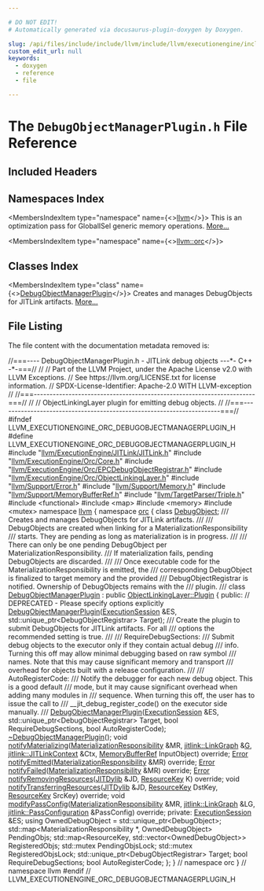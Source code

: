 ```yaml
---

# DO NOT EDIT!
# Automatically generated via docusaurus-plugin-doxygen by Doxygen.

slug: /api/files/include/include/llvm/include/llvm/executionengine/include/llvm/executionengine/orc/debugobjectmanagerplugin-h
custom_edit_url: null
keywords:
  - doxygen
  - reference
  - file

---
```





# The `DebugObjectManagerPlugin.h` File Reference

<DoxygenPage pluginConfig={pluginConfig}>



## Included Headers

<IncludesList>
<IncludesListItem
  filePath="llvm/ExecutionEngine/JITLink/JITLink.h"
  permalink="/docs/api/files/include/include/llvm/include/llvm/executionengine/include/llvm/executionengine/jitlink/jitlink-h"
  isLocal="true" />
<IncludesListItem
  filePath="llvm/ExecutionEngine/Orc/Core.h"
  permalink="/docs/api/files/include/include/llvm/include/llvm/executionengine/include/llvm/executionengine/orc/core-h"
  isLocal="true" />
<IncludesListItem
  filePath="llvm/ExecutionEngine/Orc/EPCDebugObjectRegistrar.h"
  permalink="/docs/api/files/include/include/llvm/include/llvm/executionengine/include/llvm/executionengine/orc/epcdebugobjectregistrar-h"
  isLocal="true" />
<IncludesListItem
  filePath="llvm/ExecutionEngine/Orc/ObjectLinkingLayer.h"
  permalink="/docs/api/files/include/include/llvm/include/llvm/executionengine/include/llvm/executionengine/orc/objectlinkinglayer-h"
  isLocal="true" />
<IncludesListItem
  filePath="llvm/Support/Error.h"
  permalink="/docs/api/files/include/include/llvm/include/llvm/support/error-h"
  isLocal="true" />
<IncludesListItem
  filePath="llvm/Support/Memory.h"
  permalink="/docs/api/files/include/include/llvm/include/llvm/support/memory-h"
  isLocal="true" />
<IncludesListItem
  filePath="llvm/Support/MemoryBufferRef.h"
  permalink="/docs/api/files/include/include/llvm/include/llvm/support/memorybufferref-h"
  isLocal="true" />
<IncludesListItem
  filePath="llvm/TargetParser/Triple.h"
  permalink="/docs/api/files/include/include/llvm/include/llvm/targetparser/triple-h"
  isLocal="true" />
<IncludesListItem
  filePath="functional"
  permalink=""
  isLocal="false" />
<IncludesListItem
  filePath="map"
  permalink=""
  isLocal="false" />
<IncludesListItem
  filePath="memory"
  permalink=""
  isLocal="false" />
<IncludesListItem
  filePath="mutex"
  permalink=""
  isLocal="false" />
</IncludesList>

## Namespaces Index

<MembersIndex>

<MembersIndexItem
  type="namespace"
  name={<><a href="/docs/api/namespaces/llvm">llvm</a></>}>
This is an optimization pass for GlobalISel generic memory operations. <a href="/docs/api/namespaces/llvm/#details">More...</a>
</MembersIndexItem>

<MembersIndexItem
  type="namespace"
  name={<><a href="/docs/api/namespaces/llvm/orc">llvm::orc</a></>}>
</MembersIndexItem>

</MembersIndex>

## Classes Index

<MembersIndex>

<MembersIndexItem
  type="class"
  name={<><a href="/docs/api/classes/llvm/orc/debugobjectmanagerplugin">DebugObjectManagerPlugin</a></>}>
Creates and manages DebugObjects for JITLink artifacts. <a href="/docs/api/classes/llvm/orc/debugobjectmanagerplugin/#details">More...</a>
</MembersIndexItem>

</MembersIndex>


## File Listing

The file content with the documentation metadata removed is:

<ProgramListing>

<Link id="l00001" /><CodeLine lineNumber="1"><Highlight kind="comment">//===---- DebugObjectManagerPlugin.h - JITLink debug objects ---&#42;- C++ -&#42;-===//</Highlight><Highlight kind="normal"></Highlight></CodeLine>
<Link id="l00002" /><CodeLine lineNumber="2"><Highlight kind="normal"></Highlight><Highlight kind="comment">//</Highlight><Highlight kind="normal"></Highlight></CodeLine>
<Link id="l00003" /><CodeLine lineNumber="3"><Highlight kind="normal"></Highlight><Highlight kind="comment">// Part of the LLVM Project, under the Apache License v2.0 with LLVM Exceptions.</Highlight><Highlight kind="normal"></Highlight></CodeLine>
<Link id="l00004" /><CodeLine lineNumber="4"><Highlight kind="normal"></Highlight><Highlight kind="comment">// See https://llvm.org/LICENSE.txt for license information.</Highlight><Highlight kind="normal"></Highlight></CodeLine>
<Link id="l00005" /><CodeLine lineNumber="5"><Highlight kind="normal"></Highlight><Highlight kind="comment">// SPDX-License-Identifier: Apache-2.0 WITH LLVM-exception</Highlight><Highlight kind="normal"></Highlight></CodeLine>
<Link id="l00006" /><CodeLine lineNumber="6"><Highlight kind="normal"></Highlight><Highlight kind="comment">//</Highlight><Highlight kind="normal"></Highlight></CodeLine>
<Link id="l00007" /><CodeLine lineNumber="7"><Highlight kind="normal"></Highlight><Highlight kind="comment">//===----------------------------------------------------------------------===//</Highlight><Highlight kind="normal"></Highlight></CodeLine>
<Link id="l00008" /><CodeLine lineNumber="8"><Highlight kind="normal"></Highlight><Highlight kind="comment">//</Highlight><Highlight kind="normal"></Highlight></CodeLine>
<Link id="l00009" /><CodeLine lineNumber="9"><Highlight kind="normal"></Highlight><Highlight kind="comment">// ObjectLinkingLayer plugin for emitting debug objects.</Highlight><Highlight kind="normal"></Highlight></CodeLine>
<Link id="l00010" /><CodeLine lineNumber="10"><Highlight kind="normal"></Highlight><Highlight kind="comment">//</Highlight><Highlight kind="normal"></Highlight></CodeLine>
<Link id="l00011" /><CodeLine lineNumber="11"><Highlight kind="normal"></Highlight><Highlight kind="comment">//===----------------------------------------------------------------------===//</Highlight><Highlight kind="normal"></Highlight></CodeLine>
<Link id="l00012" /><CodeLine lineNumber="12"><Highlight kind="normal"></Highlight></CodeLine>
<Link id="l00013" /><CodeLine lineNumber="13"><Highlight kind="normal"></Highlight><Highlight kind="preprocessor">#ifndef LLVM&#95;EXECUTIONENGINE&#95;ORC&#95;DEBUGOBJECTMANAGERPLUGIN&#95;H</Highlight><Highlight kind="normal"></Highlight></CodeLine>
<Link id="l00014" /><CodeLine lineNumber="14"><Highlight kind="normal"></Highlight><Highlight kind="preprocessor">#define LLVM&#95;EXECUTIONENGINE&#95;ORC&#95;DEBUGOBJECTMANAGERPLUGIN&#95;H</Highlight><Highlight kind="normal"></Highlight></CodeLine>
<Link id="l00015" /><CodeLine lineNumber="15"><Highlight kind="normal"></Highlight></CodeLine>
<Link id="l00016" /><CodeLine lineNumber="16"><Highlight kind="normal"></Highlight><Highlight kind="preprocessor">#include &quot;<a href="/docs/api/files/include/include/llvm/include/llvm/executionengine/include/llvm/executionengine/jitlink/jitlink-h">llvm/ExecutionEngine/JITLink/JITLink.h</a>&quot;</Highlight><Highlight kind="normal"></Highlight></CodeLine>
<Link id="l00017" /><CodeLine lineNumber="17"><Highlight kind="normal"></Highlight><Highlight kind="preprocessor">#include &quot;<a href="/docs/api/files/include/include/llvm/include/llvm/executionengine/include/llvm/executionengine/orc/core-h">llvm/ExecutionEngine/Orc/Core.h</a>&quot;</Highlight><Highlight kind="normal"></Highlight></CodeLine>
<Link id="l00018" /><CodeLine lineNumber="18"><Highlight kind="normal"></Highlight><Highlight kind="preprocessor">#include &quot;<a href="/docs/api/files/include/include/llvm/include/llvm/executionengine/include/llvm/executionengine/orc/epcdebugobjectregistrar-h">llvm/ExecutionEngine/Orc/EPCDebugObjectRegistrar.h</a>&quot;</Highlight><Highlight kind="normal"></Highlight></CodeLine>
<Link id="l00019" /><CodeLine lineNumber="19"><Highlight kind="normal"></Highlight><Highlight kind="preprocessor">#include &quot;<a href="/docs/api/files/include/include/llvm/include/llvm/executionengine/include/llvm/executionengine/orc/objectlinkinglayer-h">llvm/ExecutionEngine/Orc/ObjectLinkingLayer.h</a>&quot;</Highlight><Highlight kind="normal"></Highlight></CodeLine>
<Link id="l00020" /><CodeLine lineNumber="20"><Highlight kind="normal"></Highlight><Highlight kind="preprocessor">#include &quot;<a href="/docs/api/files/include/include/llvm/include/llvm/support/error-h">llvm/Support/Error.h</a>&quot;</Highlight><Highlight kind="normal"></Highlight></CodeLine>
<Link id="l00021" /><CodeLine lineNumber="21"><Highlight kind="normal"></Highlight><Highlight kind="preprocessor">#include &quot;<a href="/docs/api/files/include/include/llvm/include/llvm/support/memory-h">llvm/Support/Memory.h</a>&quot;</Highlight><Highlight kind="normal"></Highlight></CodeLine>
<Link id="l00022" /><CodeLine lineNumber="22"><Highlight kind="normal"></Highlight><Highlight kind="preprocessor">#include &quot;<a href="/docs/api/files/include/include/llvm/include/llvm/support/memorybufferref-h">llvm/Support/MemoryBufferRef.h</a>&quot;</Highlight><Highlight kind="normal"></Highlight></CodeLine>
<Link id="l00023" /><CodeLine lineNumber="23"><Highlight kind="normal"></Highlight><Highlight kind="preprocessor">#include &quot;<a href="/docs/api/files/include/include/llvm/include/llvm/targetparser/triple-h">llvm/TargetParser/Triple.h</a>&quot;</Highlight><Highlight kind="normal"></Highlight></CodeLine>
<Link id="l00024" /><CodeLine lineNumber="24"><Highlight kind="normal"></Highlight></CodeLine>
<Link id="l00025" /><CodeLine lineNumber="25"><Highlight kind="normal"></Highlight><Highlight kind="preprocessor">#include &lt;functional&gt;</Highlight><Highlight kind="normal"></Highlight></CodeLine>
<Link id="l00026" /><CodeLine lineNumber="26"><Highlight kind="normal"></Highlight><Highlight kind="preprocessor">#include &lt;map&gt;</Highlight><Highlight kind="normal"></Highlight></CodeLine>
<Link id="l00027" /><CodeLine lineNumber="27"><Highlight kind="normal"></Highlight><Highlight kind="preprocessor">#include &lt;memory&gt;</Highlight><Highlight kind="normal"></Highlight></CodeLine>
<Link id="l00028" /><CodeLine lineNumber="28"><Highlight kind="normal"></Highlight><Highlight kind="preprocessor">#include &lt;mutex&gt;</Highlight><Highlight kind="normal"></Highlight></CodeLine>
<Link id="l00029" /><CodeLine lineNumber="29"><Highlight kind="normal"></Highlight></CodeLine>
<Link id="l00030" /><CodeLine lineNumber="30"><Highlight kind="normal"></Highlight><Highlight kind="keyword">namespace </Highlight><Highlight kind="normal"><a href="/docs/api/namespaces/llvm">llvm</a> &#123;</Highlight></CodeLine>
<Link id="l00031" /><CodeLine lineNumber="31"><Highlight kind="normal"></Highlight><Highlight kind="keyword">namespace </Highlight><Highlight kind="normal"><a href="/docs/api/namespaces/llvm/orc">orc</a> &#123;</Highlight></CodeLine>
<Link id="l00032" /><CodeLine lineNumber="32"><Highlight kind="normal"></Highlight></CodeLine>
<Link id="l00033" /><CodeLine lineNumber="33"><Highlight kind="normal"></Highlight><Highlight kind="keyword">class </Highlight><Highlight kind="normal"><a href="/docs/api/classes/llvm/orc/debugobject">DebugObject</a>;</Highlight></CodeLine>
<Link id="l00034" /><CodeLine lineNumber="34"><Highlight kind="normal"></Highlight><Highlight kind="comment"></Highlight></CodeLine>
<Link id="l00035" /><CodeLine lineNumber="35"><Highlight kind="comment">/// Creates and manages DebugObjects for JITLink artifacts.</Highlight></CodeLine>
<Link id="l00036" /><CodeLine lineNumber="36"><Highlight kind="comment">///</Highlight></CodeLine>
<Link id="l00037" /><CodeLine lineNumber="37"><Highlight kind="comment">/// DebugObjects are created when linking for a MaterializationResponsibility</Highlight></CodeLine>
<Link id="l00038" /><CodeLine lineNumber="38"><Highlight kind="comment">/// starts. They are pending as long as materialization is in progress.</Highlight></CodeLine>
<Link id="l00039" /><CodeLine lineNumber="39"><Highlight kind="comment">///</Highlight></CodeLine>
<Link id="l00040" /><CodeLine lineNumber="40"><Highlight kind="comment">/// There can only be one pending DebugObject per MaterializationResponsibility.</Highlight></CodeLine>
<Link id="l00041" /><CodeLine lineNumber="41"><Highlight kind="comment">/// If materialization fails, pending DebugObjects are discarded.</Highlight></CodeLine>
<Link id="l00042" /><CodeLine lineNumber="42"><Highlight kind="comment">///</Highlight></CodeLine>
<Link id="l00043" /><CodeLine lineNumber="43"><Highlight kind="comment">/// Once executable code for the MaterializationResponsibility is emitted, the</Highlight></CodeLine>
<Link id="l00044" /><CodeLine lineNumber="44"><Highlight kind="comment">/// corresponding DebugObject is finalized to target memory and the provided</Highlight></CodeLine>
<Link id="l00045" /><CodeLine lineNumber="45"><Highlight kind="comment">/// DebugObjectRegistrar is notified. Ownership of DebugObjects remains with the</Highlight></CodeLine>
<Link id="l00046" /><CodeLine lineNumber="46"><Highlight kind="comment">/// plugin.</Highlight></CodeLine>
<Link id="l00047" /><CodeLine lineNumber="47"><Highlight kind="comment">///</Highlight><Highlight kind="normal"></Highlight></CodeLine>
<Link id="l00048" /><CodeLine lineNumber="48" lineLink="/docs/api/classes/llvm/orc/debugobjectmanagerplugin"><Highlight kind="normal"></Highlight><Highlight kind="keyword">class </Highlight><Highlight kind="normal"><a href="/docs/api/classes/llvm/orc/debugobjectmanagerplugin/#ac6859199292075b7a74f94aef8bd0a1c">DebugObjectManagerPlugin</a> : </Highlight><Highlight kind="keyword">public</Highlight><Highlight kind="normal"> <a href="/docs/api/classes/llvm/orc/linkgraphlinkinglayer/plugin">ObjectLinkingLayer::Plugin</a> &#123;</Highlight></CodeLine>
<Link id="l00049" /><CodeLine lineNumber="49"><Highlight kind="normal"></Highlight><Highlight kind="keyword">public</Highlight><Highlight kind="normal">:</Highlight></CodeLine>
<Link id="l00050" /><CodeLine lineNumber="50"><Highlight kind="normal">  </Highlight><Highlight kind="comment">// DEPRECATED - Please specify options explicitly</Highlight><Highlight kind="normal"></Highlight></CodeLine>
<Link id="l00051" /><CodeLine lineNumber="51"><Highlight kind="normal">  <a href="/docs/api/classes/llvm/orc/debugobjectmanagerplugin/#ac6859199292075b7a74f94aef8bd0a1c">DebugObjectManagerPlugin</a>(<a href="/docs/api/classes/llvm/orc/executionsession">ExecutionSession</a> &amp;ES,</Highlight></CodeLine>
<Link id="l00052" /><CodeLine lineNumber="52"><Highlight kind="normal">                           std::unique&#95;ptr&lt;DebugObjectRegistrar&gt; Target);</Highlight></CodeLine>
<Link id="l00053" /><CodeLine lineNumber="53"><Highlight kind="normal"></Highlight><Highlight kind="comment"></Highlight></CodeLine>
<Link id="l00054" /><CodeLine lineNumber="54"><Highlight kind="comment">  /// Create the plugin to submit DebugObjects for JITLink artifacts. For all</Highlight></CodeLine>
<Link id="l00055" /><CodeLine lineNumber="55"><Highlight kind="comment">  /// options the recommended setting is true.</Highlight></CodeLine>
<Link id="l00056" /><CodeLine lineNumber="56"><Highlight kind="comment">  ///</Highlight></CodeLine>
<Link id="l00057" /><CodeLine lineNumber="57"><Highlight kind="comment">  /// RequireDebugSections:</Highlight></CodeLine>
<Link id="l00058" /><CodeLine lineNumber="58"><Highlight kind="comment">  ///   Submit debug objects to the executor only if they contain actual debug</Highlight></CodeLine>
<Link id="l00059" /><CodeLine lineNumber="59"><Highlight kind="comment">  ///   info. Turning this off may allow minimal debugging based on raw symbol</Highlight></CodeLine>
<Link id="l00060" /><CodeLine lineNumber="60"><Highlight kind="comment">  ///   names. Note that this may cause significant memory and transport</Highlight></CodeLine>
<Link id="l00061" /><CodeLine lineNumber="61"><Highlight kind="comment">  ///   overhead for objects built with a release configuration.</Highlight></CodeLine>
<Link id="l00062" /><CodeLine lineNumber="62"><Highlight kind="comment">  ///</Highlight></CodeLine>
<Link id="l00063" /><CodeLine lineNumber="63"><Highlight kind="comment">  /// AutoRegisterCode:</Highlight></CodeLine>
<Link id="l00064" /><CodeLine lineNumber="64"><Highlight kind="comment">  ///   Notify the debugger for each new debug object. This is a good default</Highlight></CodeLine>
<Link id="l00065" /><CodeLine lineNumber="65"><Highlight kind="comment">  ///   mode, but it may cause significant overhead when adding many modules in</Highlight></CodeLine>
<Link id="l00066" /><CodeLine lineNumber="66"><Highlight kind="comment">  ///   sequence. When turning this off, the user has to issue the call to</Highlight></CodeLine>
<Link id="l00067" /><CodeLine lineNumber="67"><Highlight kind="comment">  ///   &#95;&#95;jit&#95;debug&#95;register&#95;code() on the executor side manually.</Highlight></CodeLine>
<Link id="l00068" /><CodeLine lineNumber="68"><Highlight kind="comment">  ///</Highlight><Highlight kind="normal"></Highlight></CodeLine>
<Link id="l00069" /><CodeLine lineNumber="69"><Highlight kind="normal">  <a href="/docs/api/classes/llvm/orc/debugobjectmanagerplugin/#ac6859199292075b7a74f94aef8bd0a1c">DebugObjectManagerPlugin</a>(<a href="/docs/api/classes/llvm/orc/executionsession">ExecutionSession</a> &amp;ES,</Highlight></CodeLine>
<Link id="l00070" /><CodeLine lineNumber="70"><Highlight kind="normal">                           std::unique&#95;ptr&lt;DebugObjectRegistrar&gt; Target,</Highlight></CodeLine>
<Link id="l00071" /><CodeLine lineNumber="71"><Highlight kind="normal">                           </Highlight><Highlight kind="keywordtype">bool</Highlight><Highlight kind="normal"> RequireDebugSections, </Highlight><Highlight kind="keywordtype">bool</Highlight><Highlight kind="normal"> AutoRegisterCode);</Highlight></CodeLine>
<Link id="l00072" /><CodeLine lineNumber="72" lineLink="/docs/api/classes/llvm/orc/debugobjectmanagerplugin/#a7d08d65e4a9851911bda6f48091b7042"><Highlight kind="normal">  <a href="/docs/api/classes/llvm/orc/debugobjectmanagerplugin/#a7d08d65e4a9851911bda6f48091b7042">~DebugObjectManagerPlugin</a>();</Highlight></CodeLine>
<Link id="l00073" /><CodeLine lineNumber="73"><Highlight kind="normal"></Highlight></CodeLine>
<Link id="l00074" /><CodeLine lineNumber="74"><Highlight kind="normal">  </Highlight><Highlight kind="keywordtype">void</Highlight><Highlight kind="normal"> <a href="/docs/api/classes/llvm/orc/debugobjectmanagerplugin/#a8a3d04daa67fdb97d7c6adb095fd9b85">notifyMaterializing</a>(<a href="/docs/api/classes/llvm/orc/materializationresponsibility">MaterializationResponsibility</a> &amp;MR,</Highlight></CodeLine>
<Link id="l00075" /><CodeLine lineNumber="75"><Highlight kind="normal">                           <a href="/docs/api/classes/llvm/jitlink/linkgraph">jitlink::LinkGraph</a> &amp;<a href="/docs/api/files/lib/lib/support/md5-cpp/#ad96b7cf3182ce2ba85e5a7a93b12c441">G</a>, <a href="/docs/api/classes/llvm/jitlink/jitlinkcontext">jitlink::JITLinkContext</a> &amp;Ctx,</Highlight></CodeLine>
<Link id="l00076" /><CodeLine lineNumber="76"><Highlight kind="normal">                           <a href="/docs/api/classes/llvm/memorybufferref">MemoryBufferRef</a> InputObject) </Highlight><Highlight kind="keyword">override</Highlight><Highlight kind="normal">;</Highlight></CodeLine>
<Link id="l00077" /><CodeLine lineNumber="77"><Highlight kind="normal"></Highlight></CodeLine>
<Link id="l00078" /><CodeLine lineNumber="78"><Highlight kind="normal">  <a href="/docs/api/classes/llvm/error">Error</a> <a href="/docs/api/classes/llvm/orc/debugobjectmanagerplugin/#a778eb8f8c5516bfed164b60b1594d632">notifyEmitted</a>(<a href="/docs/api/classes/llvm/orc/materializationresponsibility">MaterializationResponsibility</a> &amp;MR) </Highlight><Highlight kind="keyword">override</Highlight><Highlight kind="normal">;</Highlight></CodeLine>
<Link id="l00079" /><CodeLine lineNumber="79"><Highlight kind="normal">  <a href="/docs/api/classes/llvm/error">Error</a> <a href="/docs/api/classes/llvm/orc/debugobjectmanagerplugin/#a5a24c1efd3e1604d378e7a1482bb6de3">notifyFailed</a>(<a href="/docs/api/classes/llvm/orc/materializationresponsibility">MaterializationResponsibility</a> &amp;MR) </Highlight><Highlight kind="keyword">override</Highlight><Highlight kind="normal">;</Highlight></CodeLine>
<Link id="l00080" /><CodeLine lineNumber="80"><Highlight kind="normal">  <a href="/docs/api/classes/llvm/error">Error</a> <a href="/docs/api/classes/llvm/orc/debugobjectmanagerplugin/#a08990f110a9a374bbac36366d6d8e320">notifyRemovingResources</a>(<a href="/docs/api/classes/llvm/orc/jitdylib">JITDylib</a> &amp;JD, <a href="/docs/api/namespaces/llvm/orc/#a48eb648e96394270c69273c29bfad24e">ResourceKey</a> K) </Highlight><Highlight kind="keyword">override</Highlight><Highlight kind="normal">;</Highlight></CodeLine>
<Link id="l00081" /><CodeLine lineNumber="81"><Highlight kind="normal"></Highlight></CodeLine>
<Link id="l00082" /><CodeLine lineNumber="82"><Highlight kind="normal">  </Highlight><Highlight kind="keywordtype">void</Highlight><Highlight kind="normal"> <a href="/docs/api/classes/llvm/orc/debugobjectmanagerplugin/#a184ef71d4418c2a54aad454f621c39dd">notifyTransferringResources</a>(<a href="/docs/api/classes/llvm/orc/jitdylib">JITDylib</a> &amp;JD, <a href="/docs/api/namespaces/llvm/orc/#a48eb648e96394270c69273c29bfad24e">ResourceKey</a> DstKey,</Highlight></CodeLine>
<Link id="l00083" /><CodeLine lineNumber="83"><Highlight kind="normal">                                   <a href="/docs/api/namespaces/llvm/orc/#a48eb648e96394270c69273c29bfad24e">ResourceKey</a> SrcKey) </Highlight><Highlight kind="keyword">override</Highlight><Highlight kind="normal">;</Highlight></CodeLine>
<Link id="l00084" /><CodeLine lineNumber="84"><Highlight kind="normal"></Highlight></CodeLine>
<Link id="l00085" /><CodeLine lineNumber="85"><Highlight kind="normal">  </Highlight><Highlight kind="keywordtype">void</Highlight><Highlight kind="normal"> <a href="/docs/api/classes/llvm/orc/debugobjectmanagerplugin/#abf15a05cfd44aa92db5db5251a6f3631">modifyPassConfig</a>(<a href="/docs/api/classes/llvm/orc/materializationresponsibility">MaterializationResponsibility</a> &amp;MR,</Highlight></CodeLine>
<Link id="l00086" /><CodeLine lineNumber="86"><Highlight kind="normal">                        <a href="/docs/api/classes/llvm/jitlink/linkgraph">jitlink::LinkGraph</a> &amp;LG,</Highlight></CodeLine>
<Link id="l00087" /><CodeLine lineNumber="87"><Highlight kind="normal">                        <a href="/docs/api/structs/llvm/jitlink/passconfiguration">jitlink::PassConfiguration</a> &amp;PassConfig) </Highlight><Highlight kind="keyword">override</Highlight><Highlight kind="normal">;</Highlight></CodeLine>
<Link id="l00088" /><CodeLine lineNumber="88"><Highlight kind="normal"></Highlight></CodeLine>
<Link id="l00089" /><CodeLine lineNumber="89"><Highlight kind="normal"></Highlight><Highlight kind="keyword">private</Highlight><Highlight kind="normal">:</Highlight></CodeLine>
<Link id="l00090" /><CodeLine lineNumber="90"><Highlight kind="normal">  <a href="/docs/api/classes/llvm/orc/executionsession">ExecutionSession</a> &amp;ES;</Highlight></CodeLine>
<Link id="l00091" /><CodeLine lineNumber="91"><Highlight kind="normal"></Highlight></CodeLine>
<Link id="l00092" /><CodeLine lineNumber="92"><Highlight kind="normal">  </Highlight><Highlight kind="keyword">using </Highlight><Highlight kind="normal">OwnedDebugObject = std::unique&#95;ptr&lt;DebugObject&gt;;</Highlight></CodeLine>
<Link id="l00093" /><CodeLine lineNumber="93"><Highlight kind="normal">  std::map&lt;MaterializationResponsibility &#42;, OwnedDebugObject&gt; PendingObjs;</Highlight></CodeLine>
<Link id="l00094" /><CodeLine lineNumber="94"><Highlight kind="normal">  std::map&lt;ResourceKey, std::vector&lt;OwnedDebugObject&gt;&gt; RegisteredObjs;</Highlight></CodeLine>
<Link id="l00095" /><CodeLine lineNumber="95"><Highlight kind="normal"></Highlight></CodeLine>
<Link id="l00096" /><CodeLine lineNumber="96"><Highlight kind="normal">  std::mutex PendingObjsLock;</Highlight></CodeLine>
<Link id="l00097" /><CodeLine lineNumber="97"><Highlight kind="normal">  std::mutex RegisteredObjsLock;</Highlight></CodeLine>
<Link id="l00098" /><CodeLine lineNumber="98"><Highlight kind="normal"></Highlight></CodeLine>
<Link id="l00099" /><CodeLine lineNumber="99"><Highlight kind="normal">  std::unique&#95;ptr&lt;DebugObjectRegistrar&gt; Target;</Highlight></CodeLine>
<Link id="l00100" /><CodeLine lineNumber="100"><Highlight kind="normal">  </Highlight><Highlight kind="keywordtype">bool</Highlight><Highlight kind="normal"> RequireDebugSections;</Highlight></CodeLine>
<Link id="l00101" /><CodeLine lineNumber="101"><Highlight kind="normal">  </Highlight><Highlight kind="keywordtype">bool</Highlight><Highlight kind="normal"> AutoRegisterCode;</Highlight></CodeLine>
<Link id="l00102" /><CodeLine lineNumber="102"><Highlight kind="normal">&#125;;</Highlight></CodeLine>
<Link id="l00103" /><CodeLine lineNumber="103"><Highlight kind="normal"></Highlight></CodeLine>
<Link id="l00104" /><CodeLine lineNumber="104"><Highlight kind="normal">&#125; </Highlight><Highlight kind="comment">// namespace orc</Highlight><Highlight kind="normal"></Highlight></CodeLine>
<Link id="l00105" /><CodeLine lineNumber="105"><Highlight kind="normal">&#125; </Highlight><Highlight kind="comment">// namespace llvm</Highlight><Highlight kind="normal"></Highlight></CodeLine>
<Link id="l00106" /><CodeLine lineNumber="106"><Highlight kind="normal"></Highlight></CodeLine>
<Link id="l00107" /><CodeLine lineNumber="107"><Highlight kind="normal"></Highlight><Highlight kind="preprocessor">#endif </Highlight><Highlight kind="comment">// LLVM&#95;EXECUTIONENGINE&#95;ORC&#95;DEBUGOBJECTMANAGERPLUGIN&#95;H</Highlight><Highlight kind="normal"></Highlight></CodeLine>

</ProgramListing>


</DoxygenPage>
